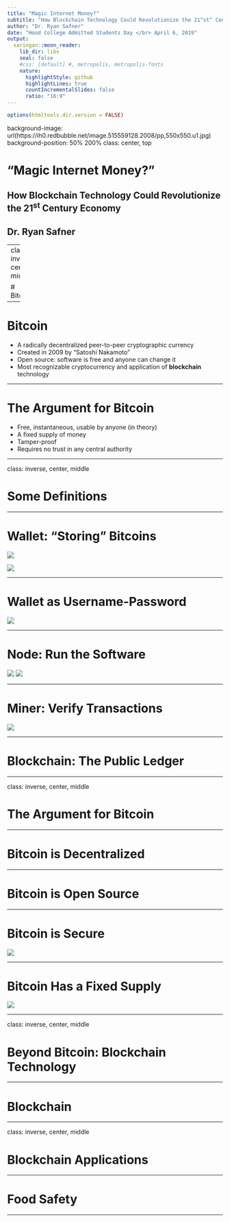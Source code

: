 ```yaml
---
title: "Magic Internet Money?"
subtitle: "How Blockchain Technology Could Revolutionize the 21^st^ Century Economy"
author: "Dr. Ryan Safner"
date: "Hood College Admitted Students Day </br> April 6, 2019"
output:
  xaringan::moon_reader:
    lib_dir: libs
    seal: false
    #css: [default] #, metropolis, metropolis-fonts
    nature:
      highlightStyle: github
      highlightLines: true
      countIncrementalSlides: false
      ratio: "16:9"
---
```


```r
options(htmltools.dir.version = FALSE)
```

background-image: url(https://ih0.redbubble.net/image.515559128.2008/pp,550x550.u1.jpg)
background-position: 50% 200%
class: center, top

# "Magic Internet Money?"

## How Blockchain Technology Could Revolutionize the 21<sup>st</sup> Century Economy

## Dr. Ryan Safner

---
class: inverse, center, middle

# Bitcoin

---

# Bitcoin

- A radically decentralized peer-to-peer cryptographic currency
- Created in 2009 by "Satoshi Nakamoto"
- Open source: software is free and anyone can change it
- Most recognizable cryptocurrency and application of **blockchain** technology

---

# The Argument for Bitcoin

- Free, instantaneous, usable by anyone (in theory)
- A fixed supply of money
- Tamper-proof
- Requires no trust in any central authority 

---

class: inverse, center, middle

# Some Definitions

---

# Wallet: "Storing" Bitcoins

![](https://www.dropbox.com/s/3bo9ndd5z0pj8of/bitcoinwallet.png?raw=1)

![](http://dropbox.com/s/khbuzt9myvq22yi/bitcoinwallet.jpg?raw=1)

---

# Wallet as Username-Password

![](https://www.dropbox.com/s/cme233mkr4jxkq6/publicprivatekey.png?raw=1)

---

# Node: Run the Software

![](https://www.dropbox.com/s/ofepob32uvr5jol/bitcoinnode1.jpg?raw=1)
![](https://www.dropbox.com/s/qg53o3zap3n0ihp/bitcoinnodes.PNG?raw=1)

---


# Miner: Verify Transactions

![](https://www.dropbox.com/s/4923z1s1anamqup/bitcoinmining.jpg?raw=1)

---

# Blockchain: The Public Ledger

---

class: inverse, center, middle

# The Argument for Bitcoin

---

# Bitcoin is Decentralized

---

# Bitcoin is Open Source

---

# Bitcoin is Secure

![](../Teaching/images/moneyprintingpress.jpg)

---

# Bitcoin Has a Fixed Supply

![](https://www.dropbox.com/s/iotbcvqxc10zejo/moneyprintingpress.jpg?raw=1)

---

class: inverse, center, middle

# Beyond Bitcoin: Blockchain Technology 

---

# Blockchain 

---

class: inverse, center, middle

# Blockchain Applications

---

# Food Safety

---